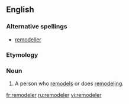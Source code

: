 ==English==

===Alternative spellings===
*[[remodeller]]

===Etymology===
{{suffix|remodel|er}}

===Noun===
{{en-noun}}

# A person who [[remodel]]s or does [[remodeling]].

[[fr:remodeler]]
[[ru:remodeler]]
[[vi:remodeler]]